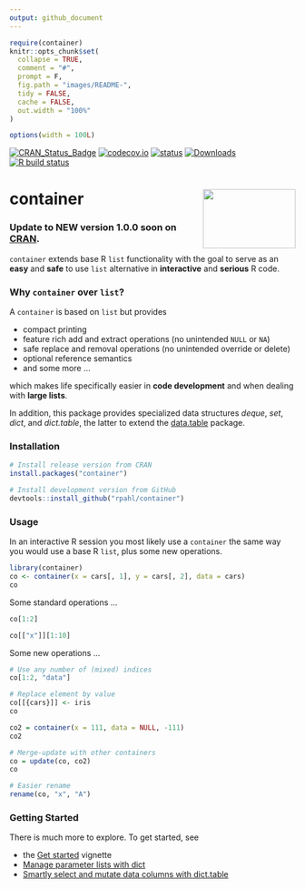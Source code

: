 ```yaml
---
output: github_document
---
```


<!-- README.md is generated from README.Rmd. Please edit that file -->

```r
require(container)
knitr::opts_chunk$set(
  collapse = TRUE,
  comment = "#",
  prompt = F,
  fig.path = "images/README-",
  tidy = FALSE,
  cache = FALSE,
  out.width = "100%"
)

options(width = 100L)
```


<!-- badges: start -->
[![CRAN_Status_Badge](http://www.r-pkg.org/badges/version/container)](https://cran.r-project.org/package=container)
[![codecov.io](https://codecov.io/github/rpahl/container/coverage.svg?branch=master)](https://codecov.io/github/rpahl/container?branch=master)
[![status](https://tinyverse.netlify.com/badge/container)](https://CRAN.R-project.org/package=container)
[![Downloads](http://cranlogs.r-pkg.org/badges/container)](http://www.r-pkg.org/pkg/container)
[![R build status](https://github.com/rpahl/container/workflows/R-CMD-check/badge.svg)](https://github.com/rpahl/container/actions)
<!-- badges: end -->

# container <img src="man/figures/logo.png" align="right" width="163" height="104"/>

### Update to NEW version 1.0.0 soon on [CRAN](https://cran.r-project.org/).

`container` extends base R `list` functionality with the goal to
serve as an **easy** and **safe** to use `list` alternative in **interactive**
and **serious** R code.

### Why `container` over `list`?
A `container` is based on `list` but provides

* compact printing
* feature rich add and extract operations (no unintended `NULL` or `NA`)
* safe replace and removal operations (no unintended override or delete)
* optional reference semantics
* and some more ...

which makes life specifically easier in **code development** and when dealing
with **large lists**.

In addition, this package provides specialized data structures *deque*,
*set*, *dict*, and *dict.table*, the latter to extend the
[data.table](https://CRAN.R-project.org/package=data.table) package.

### Installation

```r
# Install release version from CRAN
install.packages("container")

# Install development version from GitHub
devtools::install_github("rpahl/container")
```


### Usage

In an interactive R session you most likely use a `container` the same way
you would use a base R `list`, plus some new operations.

```r
library(container)
co <- container(x = cars[, 1], y = cars[, 2], data = cars)
co
```

Some standard operations ...
```r
co[1:2]
```
```r
co[["x"]][1:10]
```

Some new operations ...
```r
# Use any number of (mixed) indices
co[1:2, "data"]
```
```r
# Replace element by value
co[[{cars}]] <- iris
co
```
```r
co2 = container(x = 111, data = NULL, -111)
co2
```
```r
# Merge-update with other containers
co = update(co, co2)
co
```
```r
# Easier rename
rename(co, "x", "A")
```

### Getting Started
There is much more to explore. To get started, see

* the [Get started](articles/container.html) vignette
* [Manage parameter lists with dict](articles/01-parameter-list.html)
* [Smartly select and mutate data columns with
  dict.table](articles/02-smart-select-and-mutate.html)




